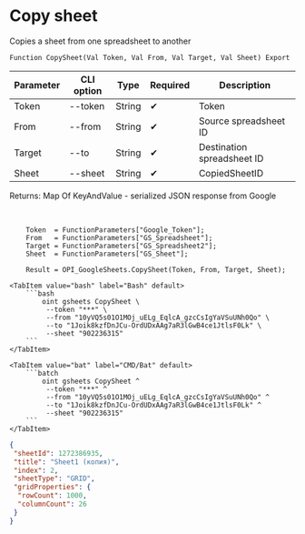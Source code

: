 ﻿---
sidebar_position: 3
description: Copy sheet and other functions to work with Google Sheets in the Open Integration Package, a free open-source integration library for 1C:Enterprise 8, OneScript and CLI
keywords: [1C, 1С, 1С:Enterprise, 1С:Enterprise 8.3, API, Integration, Services, Exchange, OneScript, CLI, Google Sheets]
---


# Copy sheet
 Copies a sheet from one spreadsheet to another



`Function CopySheet(Val Token, Val From, Val Target, Val Sheet) Export`

  | Parameter | CLI option | Type | Required | Description |
  |-|-|-|-|-|
  | Token | --token | String | &#x2714; | Token |
  | From | --from | String | &#x2714; | Source spreadsheet ID |
  | Target | --to | String | &#x2714; | Destination spreadsheet ID |
  | Sheet | --sheet | String | &#x2714; | CopiedSheetID |

  
  Returns:  Map Of KeyAndValue - serialized JSON response from Google

<br/>




```bsl title="1C:Enterprise/OneScript code example"
    Token  = FunctionParameters["Google_Token"];
    From   = FunctionParameters["GS_Spreadsheet"];
    Target = FunctionParameters["GS_Spreadsheet2"];
    Sheet  = FunctionParameters["GS_Sheet"];

    Result = OPI_GoogleSheets.CopySheet(Token, From, Target, Sheet);
```
 

 <Tabs>
  
    <TabItem value="bash" label="Bash" default>
        ```bash
            oint gsheets CopySheet \
             --token "***" \
             --from "10yVQ5s01O1MOj_uELg_EqlcA_gzcCsIgYaVSuUNh0Qo" \
             --to "1Joik8kzfDnJCu-OrdUDxAAg7aR3lGwB4ce1JtlsF0Lk" \
             --sheet "902236315"
        ```
    </TabItem>
  
    <TabItem value="bat" label="CMD/Bat" default>
        ```batch
            oint gsheets CopySheet ^
             --token "***" ^
             --from "10yVQ5s01O1MOj_uELg_EqlcA_gzcCsIgYaVSuUNh0Qo" ^
             --to "1Joik8kzfDnJCu-OrdUDxAAg7aR3lGwB4ce1JtlsF0Lk" ^
             --sheet "902236315"
        ```
    </TabItem>
</Tabs>


```json title="Result"
{
 "sheetId": 1272386935,
 "title": "Sheet1 (копия)",
 "index": 2,
 "sheetType": "GRID",
 "gridProperties": {
  "rowCount": 1000,
  "columnCount": 26
 }
}
```

